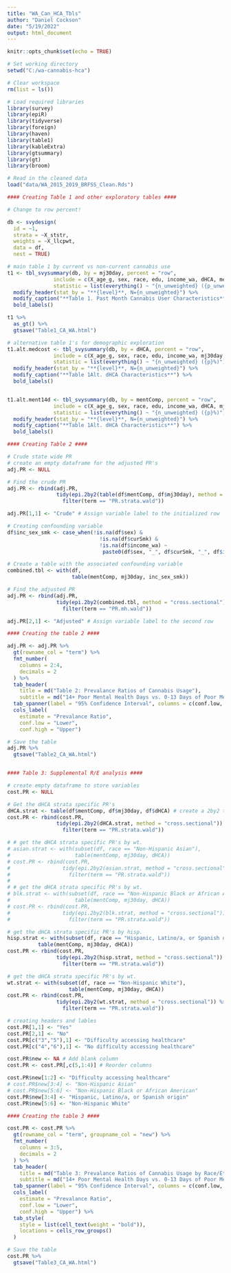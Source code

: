 ```yaml
---
title: "WA_Can_HCA_Tbls"
author: "Daniel Cockson"
date: "5/19/2022"
output: html_document
---
```


```r
knitr::opts_chunk$set(echo = TRUE)

# Set working directory
setwd("C:/wa-cannabis-hca")

# Clear workspace 
rm(list = ls())

# Load required libraries 
library(survey)
library(epiR)
library(tidyverse)
library(foreign)
library(haven)
library(table1)
library(kableExtra)
library(gtsummary)
library(gt)
library(broom)

# Read in the cleaned data
load("data/WA_2015_2019_BRFSS_Clean.Rds")

```

```r
#### Creating Table 1 and other exploratory tables ####

# Change to row percent!

db <- svydesign(
  id = ~1,
  strata = ~X_ststr,
  weights = ~X_llcpwt,
  data = df, 
  nest = TRUE) 

# main table 1 by current vs non-current cannabis use 
t1 <- tbl_svysummary(db, by = mj30day, percent = "row",
               include = c(X_age_g, sex, race, edu, income_wa, dHCA, mentComp, curAlc, curSmk),
               statistic = list(everything() ~ "{n_unweighted} ({p_unweighted}%)")) %>%
  modify_header(stat_by = "**{level}**, N={n_unweighted}") %>%
  modify_caption("**Table 1. Past Month Cannabis User Characteristics**") %>%
  bold_labels()

t1 %>%
  as_gt() %>%
  gtsave("Table1_CA_WA.html")

# alternative table 1's for demographic exploration
t1.alt.medcost <- tbl_svysummary(db, by = dHCA, percent = "row",
               include = c(X_age_g, sex, race, edu, income_wa, mj30day, mentComp, curAlc, curSmk),
               statistic = list(everything() ~ "{n_unweighted} ({p}%)")) %>%
  modify_header(stat_by = "**{level}**, N={n_unweighted}") %>%
  modify_caption("**Table 1Alt. dHCA Characteristics**") %>%
  bold_labels()


t1.alt.ment14d <- tbl_svysummary(db, by = mentComp, percent = "row",
               include = c(X_age_g, sex, race, edu, income_wa, dHCA, mj30day, curAlc, curSmk),
               statistic = list(everything() ~ "{n_unweighted} ({p}%)")) %>%
  modify_header(stat_by = "**{level}**, N={n_unweighted}") %>%
  modify_caption("**Table 1Alt. dHCA Characteristics**") %>%
  bold_labels()

```

```r
#### Creating Table 2 ####

# Crude state wide PR
# create an empty dataframe for the adjusted PR's
adj.PR <- NULL

# Find the crude PR
adj.PR <- rbind(adj.PR,
                tidy(epi.2by2(table(df$mentComp, df$mj30day), method = "cross.sectional")) %>%
                  filter(term == "PR.strata.wald")) 

adj.PR[1,1] <- "Crude" # Assign variable label to the initialized row

# Creating confounding variable
df$inc_sex_smk <- case_when(!is.na(df$sex) & 
                              !is.na(df$curSmk) &
                              !is.na(df$income_wa) ~
                               paste0(df$sex, "_", df$curSmk, "_", df$income_wa)) 

# Create a table with the associated confounding variable
combined.tbl <- with(df,
                     table(mentComp, mj30day, inc_sex_smk))

# Find the adjusted PR
adj.PR <- rbind(adj.PR,
                tidy(epi.2by2(combined.tbl, method = "cross.sectional")) %>%
                  filter(term == "PR.mh.wald")) 

adj.PR[2,1] <- "Adjusted" # Assign variable label to the second row

```

```r
#### Creating the table 2 ####

adj.PR <- adj.PR %>%
  gt(rowname_col = "term") %>%  
  fmt_number(
    columns = 2:4,
    decimals = 2
  ) %>%
  tab_header(
    title = md("Table 2: Prevalance Ratios of Cannabis Usage"),
    subtitle = md("14+ Poor Mental Health Days vs. 0-13 Days of Poor Mental Health Days")) %>%
  tab_spanner(label = "95% Confidence Interval", columns = c(conf.low, conf.high)) %>%
  cols_label(
    estimate = "Prevalance Ratio",
    conf.low = "Lower",
    conf.high = "Upper")

# Save the table
adj.PR %>%
  gtsave("Table2_CA_WA.html")



```

```r
#### Table 3: Supplemental R/E analysis ####

# create empty dataframe to store variables
cost.PR <- NULL

# Get the dHCA strata specific PR's
dHCA.strat <- table(df$mentComp, df$mj30day, df$dHCA) # create a 2by2 tables based on racial groupings
cost.PR <- rbind(cost.PR,
                tidy(epi.2by2(dHCA.strat, method = "cross.sectional")) %>%
                  filter(term == "PR.strata.wald")) 

# # get the dHCA strata specific PR's by wt.
# asian.strat <- with(subset(df, race == "Non-Hispanic Asian"),
#                     table(mentComp, mj30day, dHCA))
# cost.PR <- rbind(cost.PR,
#                 tidy(epi.2by2(asian.strat, method = "cross.sectional")) %>%
#                   filter(term == "PR.strata.wald")) 
# 
# # get the dHCA strata specific PR's by wt.
# blk.strat <- with(subset(df, race == "Non-Hispanic Black or African American"),
#                     table(mentComp, mj30day, dHCA))
# cost.PR <- rbind(cost.PR,
#                 tidy(epi.2by2(blk.strat, method = "cross.sectional")) %>%
#                   filter(term == "PR.strata.wald")) 

# get the dHCA strata specific PR's by hisp.
hisp.strat <- with(subset(df, race == "Hispanic, Latino/a, or Spanish origin"),
          table(mentComp, mj30day, dHCA))
cost.PR <- rbind(cost.PR,
                tidy(epi.2by2(hisp.strat, method = "cross.sectional")) %>%
                  filter(term == "PR.strata.wald")) 

# get the dHCA strata specific PR's by wt.
wt.strat <- with(subset(df, race == "Non-Hispanic White"),
                    table(mentComp, mj30day, dHCA))
cost.PR <- rbind(cost.PR,
                tidy(epi.2by2(wt.strat, method = "cross.sectional")) %>%
                  filter(term == "PR.strata.wald")) 

# creating headers and lables
cost.PR[1,1] <- "Yes"
cost.PR[2,1] <- "No"
cost.PR[c("3","5"),1] <- "Difficulty accessing healthcare"
cost.PR[c("4","6"),1] <- "No difficulty accessing healthcare"

cost.PR$new <- NA # Add blank column
cost.PR <- cost.PR[,c(5,1:4)] # Reorder columns

cost.PR$new[1:2] <- "Difficulty accessing healthcare"
# cost.PR$new[3:4] <- "Non-Hispanic Asian"
# cost.PR$new[5:6] <- "Non-Hispanic Black or African American"
cost.PR$new[3:4] <- "Hispanic, Latino/a, or Spanish origin"
cost.PR$new[5:6] <- "Non-Hispanic White"

```

```r
#### Creating the table 3 ####

cost.PR <- cost.PR %>%
  gt(rowname_col = "term", groupname_col = "new") %>%  
  fmt_number(
    columns = 3:5,
    decimals = 2
  ) %>%
  tab_header(
    title = md("Table 3: Prevalance Ratios of Cannabis Usage by Race/Ethnicity"),
    subtitle = md("14+ Poor Mental Health Days vs. 0-13 Days of Poor Mental Health Days")) %>%
  tab_spanner(label = "95% Confidence Interval", columns = c(conf.low, conf.high)) %>%
  cols_label(
    estimate = "Prevalance Ratio",
    conf.low = "Lower",
    conf.high = "Upper") %>%
  tab_style(
    style = list(cell_text(weight = "bold")),
    locations = cells_row_groups()
  )

# Save the table
cost.PR %>%
  gtsave("Table3_CA_WA.html")

```

